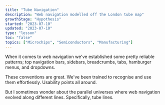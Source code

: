 ```yaml
---
title: "Tube Navigation"
description: "Web navigation modelled off the London tube map"
growthStage: "Hypothesis"
started: "2023-07-10"
updated: "2023-07-10"
type: "lesson"
toc: "false"
topics: ["Microchips", "Semiconductors", "Manufacturing"]
---
```


When it comes to web navigation we've established some pretty reliable patterns; top navigation bars, sidebars, breadcrumbs, tabs, hamburger menus, and dropdowns.

These conventions are great. We've been trained to recognise and use them effortlessly. Usability points all around.

But I sometimes wonder about the parallel universes where web navigation evolved along different lines. Specifically, tube lines.

